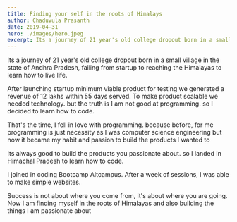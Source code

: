```yaml
---
title: Finding your self in the roots of Himalays
author: Chaduvula Prasanth
date: 2019-04-31
hero: ./images/hero.jpeg
excerpt: Its a journey of 21 year's old college dropout born in a small village in the state of Andhra Pradesh,  failing from startup to reaching the Himalayas to learn how to live life. 
---
```


Its a journey of 21 year's old college dropout born in a small village in the state of Andhra Pradesh, failing from startup to reaching the Himalayas to learn how to live life. 


After launching startup minimum viable product for testing we generated a revenue of 12 lakhs within 55 days served. To make product scalable we needed technology. but the truth is I am not good at programming. so I decided to learn how to code.


That's the time, I fell in love with programming. because before, for me programming is just necessity as I was computer science engineering but now it became my habit and passion to build the products I wanted to 

Its always good to build the products you passionate about. so I landed in Himachal Pradesh to learn how to code.


I joined in coding Bootcamp Altcampus. After a week of sessions, I was able to make simple websites.


Success is not about where you come from, it's about where you are going.
Now I am finding myself in the roots of Himalayas and also building the things I am passionate about


